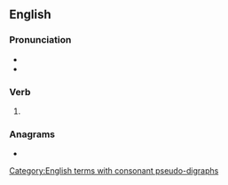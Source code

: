 ==English==

===Pronunciation===
* {{IPA|en|/ʌpˈhɛld/}}
* {{rhymes|en|ɛld}}

===Verb===
{{head|en|verb form}}

# {{en-past of|uphold}}

===Anagrams===
* {{anagrams|en|a=dehlpu|held up}}

[[Category:English terms with consonant pseudo-digraphs]]